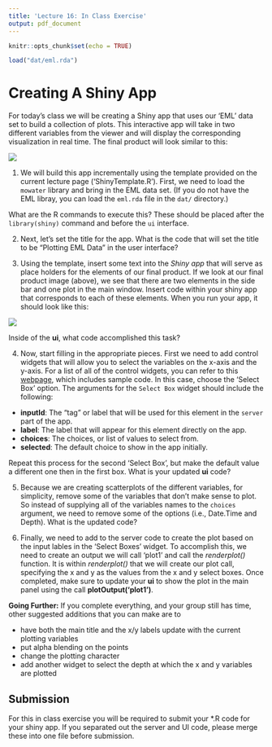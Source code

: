 ```yaml
---
title: 'Lecture 16: In Class Exercise'
output: pdf_document
---
```


```r
knitr::opts_chunk$set(echo = TRUE)

load("dat/eml.rda")
```

# Creating A Shiny App
For today's class we will be creating a Shiny app that uses our 'EML' data set to build a collection of plots. This interactive app will take in two different variables from the viewer and will display the corresponding visualization in real time. The final product will look similar to this:

![](img/shinyFinalImage.png)

1. We will build this app incrementally using the template provided on the current lecture page ('ShinyTemplate.R'). First, we need to load the `mowater` library and bring in the EML data set.
(If you do not have the EML libray, you can load the `eml.rda` file in the `dat/` directory.) 

What are the R commands to execute this? These should be placed after the `library(shiny)` command and before the `ui` interface.



2. Next, let's set the title for the app.  What is the code that will set the title to be "Plotting EML Data" in the user interface?



3. Using the template,  insert some text into the *Shiny app* that will serve as place holders for the elements of our final product. If we look at our final product image (above), we see that there are two elements in the side bar and one plot in the main window. Insert code within your shiny app that corresponds to each of these elements. When you run your app, it should look like this:

![](img/shinyPlaceholder.png)

Inside of the **ui**, what code accomplished this task?



4. Now,  start filling in the appropriate pieces. First we need to add control widgets that will allow you to select the variables on the x-axis and the y-axis. For a list of all of the control widgets, you can refer to this [webpage](https://shiny.rstudio.com/gallery/widget-gallery.html), which includes sample code. In this case, choose  the 'Select Box' option. The arguments for the `Select Box` widget should include the following:

* **inputId**: The "tag" or label that will be used for this element in the `server` part of the app.
* **label**: The label that will appear for this element directly on the app.
* **choices**: The choices, or list of values to select from.
* **selected**: The default choice to show in the app initially.

Repeat this process for the second 'Select Box', but make the default value a different one then in the first box. What is your updated **ui** code?




5. Because we are creating  scatterplots of the different variables, for simplicity, remove some of the variables that don't make sense to plot. So instead of supplying all of the variables names to the `choices` argument, we need to remove some of the options (i.e., Date.Time and Depth). What is the updated code?



6. Finally, we need to add to the server code to create the plot based on the input lables in the 'Select Boxes' widget. To accomplish this, we need to create an output we will call 'plot1' and call the *renderplot()* function. It is within *renderplot()* that we will create our plot call, specifying the x and y as the values from the x and y select boxes. Once completed, make sure to update your **ui** to show the plot in the main panel using the call **plotOutput('plot1')**. 



**Going Further:** If you complete everything, and your group still has time, other suggested additions that you can make are to 

* have both the main title and the x/y labels update with the current plotting variables
* put alpha blending on the points
* change the plotting character
* add another widget to select the depth at which the x and y variables are plotted


## Submission
For this in class exercise you will be required to submit your \*.R code for your shiny app. If you separated out the server and UI code, please merge these into one file before submission.  

